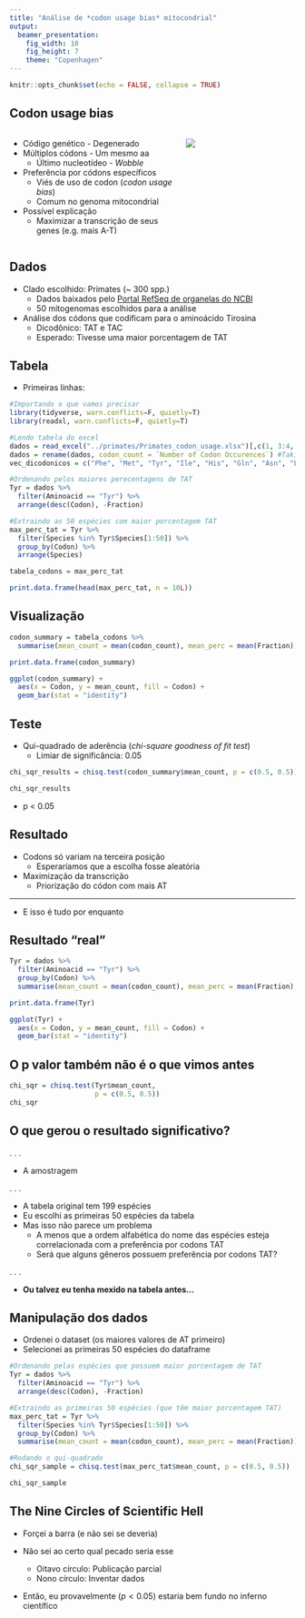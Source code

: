 ```yaml
---
title: "Análise de *codon usage bias* mitocondrial"
output: 
  beamer_presentation:
    fig_width: 10
    fig_height: 7
    theme: "Copenhagen"
---
```


```r
knitr::opts_chunk$set(echo = FALSE, collapse = TRUE)
```


## Codon usage bias

:::::::::::::: {.columns}
::: {.column width="60%"}
- Código genético - Degenerado
- Múltiplos códons - Um mesmo aa
  - Último nucleotídeo - *Wobble*
- Preferência por códons específicos
  - Viés de uso de codon (*codon usage bias*)
  - Comum no genoma mitocondrial
- Possível explicação
  - Maximizar a transcrição de seus genes (e.g. mais A-T) 
:::
::: {.column width="40%"}
![]("./img/mitogenome.png")
:::
::::::::::::::

\vspace{12pt}

## Dados

- Clado escolhido: Primates (~ 300 spp.)
  - Dados baixados pelo [Portal RefSeq de organelas do NCBI](https://www.ncbi.nlm.nih.gov/genome/browse#!/organelles/)
  - 50 mitogenomas escolhidos para a análise
- Análise dos códons que codificam para o aminoácido Tirosina
  - Dicodônico: TAT e TAC
  - Esperado: Tivesse uma maior porcentagem de TAT

## Tabela

\tiny
- Primeiras linhas:
```r
#Importando o que vamos precisar
library(tidyverse, warn.conflicts=F, quietly=T)
library(readxl, warn.conflicts=F, quietly=T)
```

```r
#Lendo tabela do excel
dados = read_excel("../primates/Primates_codon_usage.xlsx")[,c(1, 3:4, 6:8)]
dados = rename(dados, codon_count = `Number of Codon Occurences`) #Taking only the columns we're interested in
vec_dicodonicos = c("Phe", "Met", "Tyr", "Ile", "His", "Gln", "Asn", "Lys", "Asp", "Glu", "Cys", "Trp")

#Ordenando pelos maiores perecentagens de TAT
Tyr = dados %>%
  filter(Aminoacid == "Tyr") %>%
  arrange(desc(Codon), -Fraction)

#Extraindo as 50 espécies com maior porcentagem TAT
max_perc_tat = Tyr %>%
  filter(Species %in% Tyr$Species[1:50]) %>%
  group_by(Codon) %>%
  arrange(Species)

tabela_codons = max_perc_tat

print.data.frame(head(max_perc_tat, n = 10L))
```
\normalsize

## Visualização

\tiny
```r
codon_summary = tabela_codons %>%
  summarise(mean_count = mean(codon_count), mean_perc = mean(Fraction), .groups = "drop")

print.data.frame(codon_summary)

ggplot(codon_summary) +
  aes(x = Codon, y = mean_count, fill = Codon) + 
  geom_bar(stat = "identity")

```
\normalsize

## Teste

- Qui-quadrado de aderência (*chi-square goodness of fit test*)
  - Limiar de significância: 0.05

\tiny

```r
chi_sqr_results = chisq.test(codon_summary$mean_count, p = c(0.5, 0.5))

chi_sqr_results
```
\normalsize

- p < 0.05

## Resultado

- Codons só variam na terceira posição
  - Esperaríamos que a escolha fosse aleatória
- Maximização da transcrição
  - Priorização do códon com mais AT
  
---

- E isso é tudo por enquanto


## Resultado "real"
\tiny
```r
Tyr = dados %>%
  filter(Aminoacid == "Tyr") %>%
  group_by(Codon) %>%
  summarise(mean_count = mean(codon_count), mean_perc = mean(Fraction), .groups = "drop")

print.data.frame(Tyr)

ggplot(Tyr) +
  aes(x = Codon, y = mean_count, fill = Codon) + 
  geom_bar(stat = "identity")

```
\normalsize

## O p valor também não é o que vimos antes

```r
chi_sqr = chisq.test(Tyr$mean_count, 
                     p = c(0.5, 0.5))
chi_sqr
```


## O que gerou o resultado significativo?

. . .

- A amostragem

. . . 

- A tabela original tem 199 espécies
- Eu escolhi as primeiras 50 espécies da tabela
- Mas isso não parece um problema
  - A menos que a ordem alfabética do nome das espécies esteja correlacionada com a preferência por codons TAT
  - Será que alguns gêneros possuem preferência por codons TAT?  
  
. . . 

- **Ou talvez eu tenha mexido na tabela antes...**


## Manipulação dos dados

- Ordenei o dataset (os maiores valores de AT primeiro)
- Selecionei as primeiras 50 espécies do dataframe

\tiny
```r
#Ordenando pelas espécies que possuem maior porcentagem de TAT
Tyr = dados %>%
  filter(Aminoacid == "Tyr") %>%
  arrange(desc(Codon), -Fraction)

#Extraindo as primeiras 50 espécies (que têm maior porcentagem TAT)
max_perc_tat = Tyr %>%
  filter(Species %in% Tyr$Species[1:50]) %>%
  group_by(Codon) %>%
  summarise(mean_count = mean(codon_count), mean_perc = mean(Fraction))

#Rodando o qui-quadrado  
chi_sqr_sample = chisq.test(max_perc_tat$mean_count, p = c(0.5, 0.5))

chi_sqr_sample
```
\normalsize

## The Nine Circles of Scientific Hell

- Forçei a barra (e não sei se deveria)

- Não sei ao certo qual pecado seria esse
  - Oitavo círculo: Publicação parcial
  - Nono círculo: Inventar dados
  
- Então, eu provavelmente ($p < 0.05$) estaria bem fundo no inferno científico